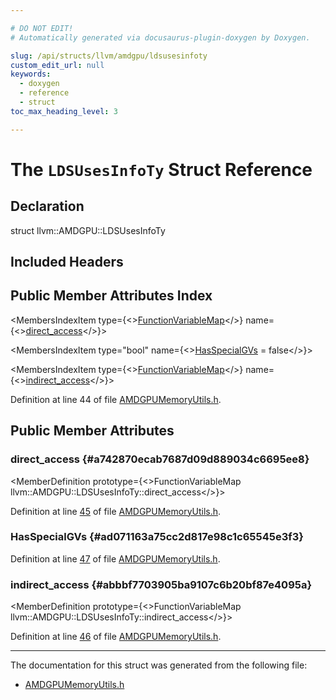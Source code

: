 ```yaml
---

# DO NOT EDIT!
# Automatically generated via docusaurus-plugin-doxygen by Doxygen.

slug: /api/structs/llvm/amdgpu/ldsusesinfoty
custom_edit_url: null
keywords:
  - doxygen
  - reference
  - struct
toc_max_heading_level: 3

---
```





# The `LDSUsesInfoTy` Struct Reference

<DoxygenPage pluginConfig={pluginConfig}>



## Declaration

<CodeBlock>struct llvm::AMDGPU::LDSUsesInfoTy</CodeBlock>

## Included Headers

<IncludesList>
<IncludesListItem
  filePath="Target/AMDGPU/AMDGPUMemoryUtils.h"
  permalink="/docs/api/files/lib/lib/target/lib/target/amdgpu/amdgpumemoryutils-h"
  isLocal="true" />
</IncludesList>

## Public Member Attributes Index

<MembersIndex>

<MembersIndexItem
  type={<><a href="/docs/api/namespaces/llvm/amdgpu/#a91adb9ce33ec5b4ca2f7cd5920aee3be">FunctionVariableMap</a></>}
  name={<><a href="#a742870ecab7687d09d889034c6695ee8">direct&#95;access</a></>}>
</MembersIndexItem>

<MembersIndexItem
  type="bool"
  name={<><a href="#ad071163a75cc2d817e98c1c65545e3f3">HasSpecialGVs</a> = false</>}>
</MembersIndexItem>

<MembersIndexItem
  type={<><a href="/docs/api/namespaces/llvm/amdgpu/#a91adb9ce33ec5b4ca2f7cd5920aee3be">FunctionVariableMap</a></>}
  name={<><a href="#abbbf7703905ba9107c6b20bf87e4095a">indirect&#95;access</a></>}>
</MembersIndexItem>

</MembersIndex>


Definition at line 44 of file <a href="/docs/api/files/lib/lib/target/lib/target/amdgpu/amdgpumemoryutils-h">AMDGPUMemoryUtils.h</a>.

<SectionDefinition>

## Public Member Attributes

### direct&#95;access {#a742870ecab7687d09d889034c6695ee8}

<MemberDefinition
  prototype={<>FunctionVariableMap llvm::AMDGPU::LDSUsesInfoTy::direct&#95;access</>}>

Definition at line <a href="/docs/api/files/lib/lib/target/lib/target/amdgpu/amdgpumemoryutils-h/#l00045">45</a> of file <a href="/docs/api/files/lib/lib/target/lib/target/amdgpu/amdgpumemoryutils-h">AMDGPUMemoryUtils.h</a>.
</MemberDefinition>

### HasSpecialGVs {#ad071163a75cc2d817e98c1c65545e3f3}

<MemberDefinition
  prototype="bool llvm::AMDGPU::LDSUsesInfoTy::HasSpecialGVs = false">

Definition at line <a href="/docs/api/files/lib/lib/target/lib/target/amdgpu/amdgpumemoryutils-h/#l00047">47</a> of file <a href="/docs/api/files/lib/lib/target/lib/target/amdgpu/amdgpumemoryutils-h">AMDGPUMemoryUtils.h</a>.
</MemberDefinition>

### indirect&#95;access {#abbbf7703905ba9107c6b20bf87e4095a}

<MemberDefinition
  prototype={<>FunctionVariableMap llvm::AMDGPU::LDSUsesInfoTy::indirect&#95;access</>}>

Definition at line <a href="/docs/api/files/lib/lib/target/lib/target/amdgpu/amdgpumemoryutils-h/#l00046">46</a> of file <a href="/docs/api/files/lib/lib/target/lib/target/amdgpu/amdgpumemoryutils-h">AMDGPUMemoryUtils.h</a>.
</MemberDefinition>

</SectionDefinition>

<hr/>

The documentation for this struct was generated from the following file:

<ul>
<li><a href="/docs/api/files/lib/lib/target/lib/target/amdgpu/amdgpumemoryutils-h">AMDGPUMemoryUtils.h</a></li>
</ul>

</DoxygenPage>
